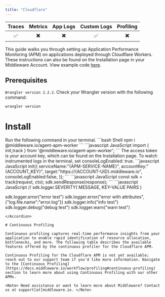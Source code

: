 ```yaml
---
title: "Cloudflare"
---
```


| Traces | Metrics | App Logs | Custom Logs | Profiling |
| :----: | :-----: | :------: | :---------: | :-------: |
| ✅ | ✖️ | ✖️ | ✅ | ✖️ |

This guide walks you through setting up Application Performance Monitoring (APM) on applications deployed through Cloudflare Workers. These instructions can also be found on the Installation page in your Middleware Account. View example code [here](https://github.com/middleware-labs/demo-apm/tree/master/cloudflare).

## Prerequisites

`Wrangler version 2.2.2`. Check your Wrangler version with the following command:
```bash Shell
wrangler version
```

# Install

<Accordion title="Step 1: Install Middleware Package">
Run the following command in your terminal.
```bash Shell
npm i @middleware.io/agent-apm-worker 
```
</Accordion>

<Accordion title="Step 2: Import Tracker">
```javascript JavaScript
import { init,track } from '@middleware.io/agent-apm-worker';
```
</Accordion>

<Accordion title="Step 3: Initialize Tracker">
The access token is your account key, which can be found on the Installation page. To watch instrumented logs in the terminal, set consoleLogEnabled: true.
```javascript JavaScript
init({
   serviceName:"{APM-SERVICE-NAME}",
   accountKey:"{ACCOUNT_KEY}",
   target:"https://{ACCOUNT-UID}.middleware.io",
   consoleLogEnabled:false,
});
```
</Accordion>

<Accordion title="Step 4: Track Requests with the Middleware SDK">
```javascript JavaScript
const sdk = track(request, ctx);
sdk.sendResponse(response);
```  
</Accordion>

<Accordion title="Step 5: Enable Logging">
```javascript JavaScript
// sdk.logger.SEVERITY( MESSAGE, KEY-VALUE PAIRS )

sdk.logger.error("error test")
sdk.logger.error("error with attributes",{"log.file.name":"error.log"})
sdk.logger.info("info test")
sdk.logger.debug("debug test")
sdk.logger.warn("warn test")
```
</Accordion>

# Continuous Profiling

Continuous profiling captures real-time performance insights from your application to enable rapid identification of resource allocation, bottlenecks, and more. The following table describes the available features offered by the continuous profiler for the Cloudflare APM.

Continuous Profiling for the Cloudflare APM is not yet available; reach out to our support team if you'd like more information. Navigate to the [Continuous Profiling](https://docs.middleware.io/workflow/profiling#continuous-profiling) section to learn more about using Continuous Profiling with our other APMs.

<Note> Need assistance or want to learn more about Middleware? Contact us at support[at]middleware.io. </Note>